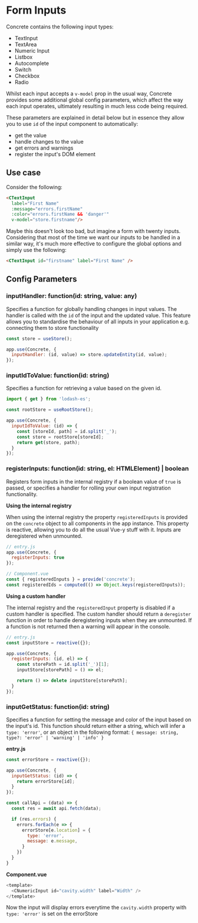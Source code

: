 
<Meta title="Concrete/Form Inputs" />

# Form Inputs

Concrete contains the following input types:
- TextInput
- TextArea
- Numeric Input
- Listbox
- Autocomplete
- Switch
- Checkbox
- Radio

Whilst each input accepts a `v-model` prop in the usual way, Concrete provides some additional global config parameters,
which affect the way each input operates, ultimately resulting in much less code being required.

These parameters are explained in detail below but in essence they allow you to use `id` of the input component to automatically:
- get the value
- handle changes to the value
- get errors and warnings
- register the input's DOM element

## Use case
Consider the following:

```html dark
<CTextInput
  label="First Name"
  :message="errors.firstName"
  :color="errors.firstName && 'danger'"
  v-model="store.firstname"/>
```

Maybe this doesn't look too bad, but imagine a form with twenty inputs. Considering that most of the time we want our inputs to be handled in a similar way, it's much more effective to configure the global options and simply use the following:
``` html dark
<CTextInput id="firstname" label="First Name" />
```

## Config Parameters

### **inputHandler: function(id: string, value: any)**

Specifies a function for globally handling changes in input values.
The handler is called with the `id` of the input and the updated value.
This feature allows you to standardise the behaviour of all inputs in your application
e.g. connecting them to store functionality

```javascript dark
const store = useStore();

app.use(Concrete, {
  inputHandler: (id, value) => store.updateEntity(id, value);
});
```

### **inputIdToValue: function(id: string)**

Specifies a function for retrieving a value based on the given id.

```javascript dark
import { get } from 'lodash-es';

const rootStore = useRootStore();

app.use(Concrete, {
  inputIdToValue: (id) => {
    const [storeId, path] = id.split('_');
    const store = rootStore[storeId];
    return get(store, path);
  }
});
```

### **registerInputs: function(id: string, el: HTMLElement) | boolean**

Registers form inputs in the internal registry if a boolean value of `true` is passed, or specifies a handler for rolling
your own input registration functionality.

**Using the internal registry**

When using the internal registry the property `registeredInputs` is provided on the `concrete` object to all components in the app instance. This property is reactive, allowing you to do all the usual Vue-y stuff with it. Inputs are deregistered when unmounted.

```javascript dark
// entry.js
app.use(Concrete, {
  registerInputs: true
});

// Component.vue
const { registeredInputs } = provide('concrete');
const registeredIds = computed(() => Object.keys(registeredInputs));
```

**Using a custom handler**

The internal registry and the `registeredInput` property is disabled if a custom handler is specified. The custom handler should return a `deregister` function in order to handle deregistering inputs when they are unmounted. If a function is not returned then a warning will appear in the console.

```javascript dark
// entry.js
const inputStore = reactive({});

app.use(Concrete, {
  registerInputs: (id, el) => {
    const storePath = id.split('_')[1];
    inputStore[storePath] = () => el;

    return () => delete inputStore[storePath];
  }
});
```

### **inputGetStatus: function(id: string)**

Specifies a function for setting the message and color of the input based on the input's id. This function should return either a string, which will infer a `type: 'error'`, or an object in the following format: `{ message: string, type?: 'error' | 'warning' | 'info' }`

**entry.js**

```javascript dark
const errorStore = reactive({});

app.use(Concrete, {
  inputGetStatus: (id) => {
    return errorStore[id];
  }
});

const callApi = (data) => {
  const res = await api.fetch(data);

  if (res.errors) {
    errors.forEach(e => {
      errorStore[e.location] = {
        type: 'error',
        message: e.message,
      }
    })
  }
}
```

**Component.vue**
```javascript dark
<template>
  <CNumericInput id="cavity.width" label="Width" />
</template>
```

Now the input will display errors everytime the `cavity.width` property with `type: 'error'` is set on the errorStore